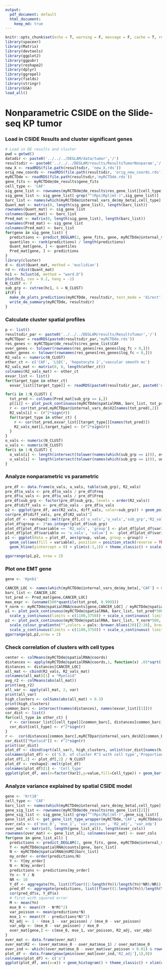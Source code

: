 ```yaml
---
output:  
  pdf_document: default
  html_document:
    keep_md: true
---
```


```r
knitr::opts_chunk$set(echo = T, warning = F, message = F, cache = T, results = 'hide')
library(spacexr)
library(Matrix)
library(devtools)
library(ggplot2)
library(ggpubr)
library(reshape2)
library(dplyr)
library(ggrepel)
library(fields)
library(stringr)
library(GSA)
load_all()
```

# Nonparametric CSIDE on the Slide-seq KP tumor

### Load in CSIDE Results and cluster significant genes

```r
# Load in DE results and cluster
pwd = getwd()
datadir <- paste0('../../../DEGLAM/data/tumor','/')
resultsdir <- paste0('../../../DEGLAM/results/ResultsTumorNonparam','/')
new_X <- readRDS(file.path(resultsdir, 'new_X.rds'))
orig_new_coords <- readRDS(file.path(resultsdir, 'orig_new_coords.rds'))
myRCTDde <- readRDS(file.path(resultsdir,'myRCTDde.rds'))
gene_fits <- myRCTDde@de_results$gene_fits
cell_type <- 'CAF'
sig_gene_list <- rownames(myRCTDde@de_results$res_gene_list[[cell_type]])
sig_gene_list <- sig_gene_list[-grep("^(Rps|Rpl|mt-)",sig_gene_list)]
barc_list <- names(which(myRCTDde@internal_vars_de$my_beta[,cell_type] > 0))
Quant_mat <- matrix(0, length(sig_gene_list), length(barc_list))
rownames(Quant_mat) <- sig_gene_list
colnames(Quant_mat) <- barc_list
Pred_mat <- matrix(0, length(sig_gene_list), length(barc_list))
rownames(Pred_mat) <- sig_gene_list
colnames(Pred_mat) <- barc_list
for(gene in sig_gene_list) {
  predictions <- predict_DEGLAM(2, gene_fits, gene, myRCTDde@internal_vars_de$X2[barc_list,])[,1]
  quantiles <- rank(predictions) / length(predictions)
  Quant_mat[gene, ] <- quantiles
  Pred_mat[gene, ] <- predictions
}
library(cluster)    
d <- dist(Quant_mat, method = 'euclidian')
rd <- rdist(Quant_mat)
hc1 <- hclust(d, method = "ward.D")
plot(hc1, cex = 0.2, hang = -1)
N_CLUST <- 7
sub_grp <- cutree(hc1, k = N_CLUST)
if(F) {
  make_de_plots_predictions(myRCTDde, resultsdir, test_mode = 'direct')
  write_de_summary(myRCTDde, resultsdir)
}
```

### Calculate cluster spatial profiles

```r
p <- list()
resultsdir_par <- paste0('../../../DEGLAM/results/ResultsTumor','/')
myRCTDpar = readRDS(paste0(resultsdir_par,'myRCTDde.rds'))
res_genes <- myRCTDpar@de_results$res_gene_list$CAF
over_genes <- tolower(rownames(res_genes[res_genes$log_fc > 0,]))
under_genes <- tolower(rownames(res_genes[res_genes$log_fc < 0,]))
R2_vals <- numeric(N_CLUST)
other_ct <- c('CAF', 'LSEC', 'hepatocyte 2','vascular smooth mc')
R2_vals_mat <- matrix(0, 8, length(other_ct))
colnames(R2_vals_mat) <- other_ct
exvar_list <- list()
for(target_type in other_ct)
  exvar_list[[target_type]] <- readRDS(paste0(resultsdir_par, paste0('exvar',target_type,'.rds')))

for(i in 1:N_CLUST) {
  tot_pred <- colSums(Pred_mat[sub_grp == i,])
  p[[i]] <- plot_puck_continuous(myRCTDde@spatialRNA, barc_list, tot_pred, ylimit = c(0,quantile(tot_pred, 0.999))) + scale_colour_gradientn(colors = pals::brewer.blues(20)[2:20]) + ggtitle(paste("Cluster",i))
  r <- cor(tot_pred,myRCTDpar@internal_vars_de$X2[names(tot_pred),2])
  R2_vals[i] <- (r^2*sign(r))
  for(target_type in other_ct) {
    r <- cor(tot_pred,exvar_list[[target_type]][names(tot_pred)])
    R2_vals_mat[i,target_type] <- (r^2*sign(r))
  }
}
o_vals <- numeric(N_CLUST)
u_vals <- numeric(N_CLUST)
for(i in 1:N_CLUST) {
  o_vals[i] <- length(intersect(tolower(names(which(sub_grp == i))), over_genes))
  u_vals[i] <- length(intersect(tolower(names(which(sub_grp == i))), under_genes))
}
```

### Analyze nonparametric vs parametric

```r
pre_df <- data.frame(o_vals, u_vals, table(sub_grp), R2_vals)
pre_df$o_vals <- pre_df$o_vals / pre_df$Freq
pre_df$u_vals <- pre_df$u_vals / pre_df$Freq
pre_df$sub_grp <- factor(pre_df$sub_grp, levels = order(R2_vals))
pre_df$diff_vals <- pre_df$o_vals - pre_df$u_vals
p2 <- ggplot(pre_df, aes(R2_vals, diff_vals, color=sub_grp)) + geom_point() + theme_classic() + xlim(c(-1,1)) + ylim(c(-1,1))
cor(pre_df$diff_vals, pre_df$R2_vals)^2
plot_df <- reshape2::melt(pre_df[,c('o_vals','u_vals','sub_grp','R2_vals')],id=c('sub_grp'))
plot_df$group <- 3*as.integer(plot_df$sub_grp)
plot_df[plot_df$variable == 'R2_vals', 'group'] <- plot_df[plot_df$variable == 'R2_vals', 'group'] - 1
plot_df[plot_df$variable == 'u_vals', 'value'] <- -plot_df[plot_df$variable == 'u_vals', 'value']
p1 <- ggplot(data = plot_df, aes(group, value, group = group)) +
  geom_col(aes(fill = variable), position = position_stack(reverse = TRUE)) +
  geom_hline(yintercept = 0) + ylim(c(-1,1)) + theme_classic() + scale_fill_manual("", breaks = c('o_vals','u_vals','R2_vals'), labels = c('Genes overexpressed near Myeloid cells','Genes underexpressed near Myeloid cells','Signed R^2'), values = c("#D55E00", "#009E73", "#0072B2")) + ylab('') + scale_x_continuous("Cluster", breaks = (1:N_CLUST)*3 - 0.5, labels = levels(plot_df$sub_grp))+ theme(legend.position="top") + guides(fill=guide_legend(nrow=2,byrow=F))

ggarrange(p1,p2, nrow = 2)
```

### Plot one EMT gene

```r
gene <- 'Kpnb1'

CANCER_LOC <- names(which(myRCTDde@internal_vars_de$my_beta[,'CAF'] > 0.999))
barc_list <- CANCER_LOC
tot_pred <- Pred_mat[gene,CANCER_LOC]
max_expr <- (unname(500*quantile(tot_pred, 0.999)))
Y_norm <- myRCTDde@spatialRNA@counts[gene,CANCER_LOC] / myRCTDde@spatialRNA@nUMI[CANCER_LOC]
p1 <- plot_puck_continuous(myRCTDde@spatialRNA, barc_list, tot_pred*500, ylimit = c(-.01,.01 + max_expr)) +scale_colour_gradientn("",colors = pals::brewer.blues(20)[2:20], breaks = c(0,max_expr), labels = c(0, round(max_expr,2)), limits = c(-.01,.01 + max_expr))+ ggplot2::scale_size_identity() + coord_fixed() + theme(legend.position="top")+ 
  scale_y_continuous(limits = c(1100,3750)) + scale_x_continuous( limits = c(2300,4800))+ geom_segment(aes(x = 2400, y = 1300, xend = 2784.6, yend = 1300), color = "black") + theme(axis.title.x=element_blank(),axis.text.x=element_blank(),axis.ticks.x=element_blank(), axis.title.y=element_blank(),axis.text.y=element_blank(),axis.ticks.y=element_blank())
p2 <- plot_puck_continuous(myRCTDde@spatialRNA, barc_list, Y_norm*500, ylimit = c(-0.01,.01 + max_expr)) +
  scale_colour_gradientn("",colors = pals::brewer.blues(20)[2:20], breaks = c(0,max_expr),labels = c(0, round(max_expr,2)))+ ggplot2::scale_size_identity() + coord_fixed() + theme(legend.position="top")+ 
  scale_y_continuous(limits = c(1100,3750)) + scale_x_continuous( limits = c(2300,4800))+ geom_segment(aes(x = 2400, y = 1300, xend = 2784.6, yend = 1300), color = "black") + theme(axis.title.x=element_blank(),axis.text.x=element_blank(),axis.ticks.x=element_blank(), axis.title.y=element_blank(),axis.text.y=element_blank(),axis.ticks.y=element_blank())
ggarrange(p1,p2,nrow = 2)

```

### Check correlation of clusters with cell types

```r
center <- colMeans(myRCTDde@spatialRNA@coords)
distances <- apply(myRCTDde@spatialRNA@coords,1, function(x) .65*sqrt((x[1] - center[1])^2 + (x[2] - center[2])^2))
distances <- distances[CANCER_LOC]
all_mat <- cbind(R2_vals, R2_vals_mat)
colnames(all_mat)[1] = "Myeloid"
avg_r2 <- colMeans(abs(all_mat))
print(avg_r2)
all_var <- apply(all_mat, 2, var)
print(all_var)
high_clusters <- colSums(abs(all_mat) > 0.3)
print(high_clusters)
common_barc <- intersect(names(distances), names(exvar_list[[1]]))
cor_dist <- list()
for(cell_type in other_ct) {
  r <- cor(exvar_list[[cell_type]][common_barc], distances[common_barc])
  cor_dist[cell_type] <- r^2*sign(r)
}
r <-  cor(distances[common_barc],myRCTDpar@internal_vars_de$X2[common_barc,2])
cor_dist[["Myeloid"]] <- r^2*sign(r)
print(cor_dist)
plot_df <- cbind(sqrt(all_var), high_clusters, unlist(cor_dist[names(high_clusters)]))
colnames(plot_df) <- c('S.D. of cluster R^2 with cell type','Proportion of clusters correlated','Correlation with radial distance')
plot_df[,2] <- plot_df[,2] / N_CLUST
plot_df <- reshape2::melt(plot_df)
colnames(plot_df)[1] <- 'Cell_type'
ggplot(plot_df, aes(x=factor(Var2),y=value,fill=Cell_type)) + geom_bar(stat = 'identity', position = 'dodge') + theme_classic() +  theme(axis.text.x = element_text(angle=5,vjust = 1)) + ylab("") + xlab("")
```

### Analyze variance explained by spatial CSIDE model

```r
gene <- 'Krt18'
cell_type <- 'CAF'
barc_list <- names(which(myRCTDde@internal_vars_de$my_beta[,cell_type] > 0.999))
gene_sig_list <- rownames(myRCTDde@de_results$res_gene_list[[2]])
gene_sig_list <- sig_gene_list[-grep("^(Rps|Rpl|mt-)",gene_sig_list)]
gene_list_all <- get_gene_list_type_wrapper(myRCTDde,'CAF', myRCTDde@internal_vars_de$cell_types_present)
over_cols <- c('mse_0', 'mse_1', 'var_poisson', 'R2_adj', 'var_odp')
over_mat <- matrix(0, length(gene_list_all), length(over_cols))
rownames(over_mat) <- gene_list_all; colnames(over_mat) <- over_cols
for(gene in gene_list_all) {
  predictions <- predict_DEGLAM(2, gene_fits, gene, myRCTDde@internal_vars_de$X2[barc_list,])[,1]
  Y <- myRCTDde@spatialRNA@counts[gene, barc_list]
  N <- myRCTDde@spatialRNA@nUMI[barc_list]
  my_order <- order(predictions/N)
  Y <- Y[my_order]
  N <- N[my_order]
  predictions <- predictions[my_order]
  Yn <- Y / N
  NR <- 10
  Y_df <- aggregate(Yn, list((floor((1:length(Yn))/length(Yn)*NR)/NR)),mean)[1:NR,]
  pred_df <- aggregate(predictions, list((floor((1:length(Yn))/length(Yn)*NR)/NR)),mean)[1:NR,]
  cor(pred_df$x, Y_df$x)
  # first with squared error
  M <- mean(Yn)
  mse_0 <- mean((Y - N*M)^2)
  var_poisson <- mean(predictions*N)
  mse_1 <- mean((Y - predictions*N)^2)
  R2_adj <- 1 - (mse_1 - var_poisson) / (mse_0 - var_poisson) 
  var_odp <- (mse_0 - var_poisson) / mse_0
  over_mat[gene,] <- c(mse_0, mse_1, var_poisson, R2_adj, var_odp)
}
over_mat <- data.frame(over_mat)
over_mat$R2 <- (over_mat$mse_0 - over_mat$mse_1) / over_mat$mse_0
over_ind <- which((over_mat$mse_0 - over_mat$var_poisson > 0.01) & rownames(over_mat) %in% sig_gene_list)
plot_df <- data.frame(pmax(pmin(over_mat[over_ind,'R2_adj'],1),0))
colnames(plot_df) <- c('x')
ggplot(plot_df, aes(x=x)) + geom_histogram() + theme_classic() + xlim(c(-0.001,1)) + xlab("Adjusted R Squared") + ylab('Number of genes')
```
